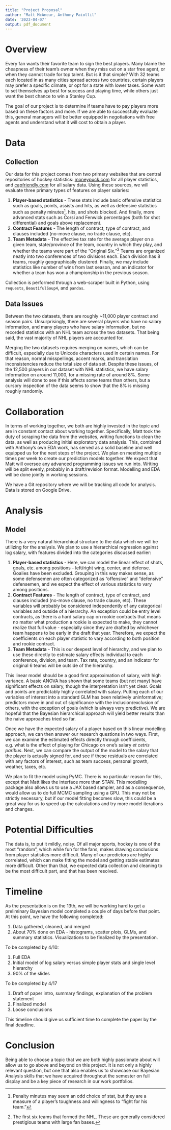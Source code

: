 ```yaml
---
title: "Project Proposal"
author: "Matt McAnear, Anthony Paiollil"
date: '2023-04-07'
output: pdf_document
---
```



# Overview

Every fan wants their favorite team to sign the best players. Many blame the cheapness of their 
team’s owner when they miss out on a star free agent, or when they cannot trade for top talent. 
But is it that simple? With 32 teams each 
located in as many cities spread across two countries, certain players may prefer a specific climate, or 
opt for a state with lower taxes. Some want to set themselves up best for success and playing time, 
while others just want the best chance to win a Stanley Cup.

The goal of our project is to determine if teams have to pay players more based on these factors and more. If we are able to successfully evaluate this, general managers will be better equipped in negotiations with free agents and understand what it will cost to obtain a player.
	
# Data

## Collection

Our data for this project comes from two primary websites that are central repositories of hockey statistics: [moneypuck.com](https://moneypuck.com) for all player statistics, and [capfriendly.com](https://www.capfriendly.com/) for all salary data. Using these sources, we will evaluate three primary types of features on player salaries:

1) **Player-based statistics** - These stats include basic 
offensive statistics such as goals, points, assists and hits, as well as defensive statistics such as 
penalty minutes^[Penalty minutes may seem an odd choice of stat, but they are a measure of a player's toughness and willingness to "fight for his team."], hits, and shots blocked. And finally, more advanced stats such as Corsi and Fenwick percentages (both for shot differential) and goals above replacement.
2) **Contract Features** - The length of contract, type of contract, and clauses included (no-move clause, no trade clause, etc).
3) **Team Metadata** - The effective tax rate for the average player on a given team, state/province of 
the team, country in which they play, and whether the teams were part of the "Original Six."^[The first 
six teams that formed the NHL. These are generally considered prestigious teams with large fan bases.] 
Teams are organized neatly into two conferences of two divisions each. Each division has 8 teams, roughly geographically clustered. Finally, we may include statistics like number of wins from last season, and an 
indicator for whether a team has won a championship in the previous season.

Collection is performed through a web-scraper built in Python, 
using `requests`, `BeautifulSoup4`, and `pandas`.

## Data Issues

Between the two datasets, there are roughly ~11,000 player contract and season pairs. Unsurprisingly, there
are several players who have no salary information, and many players who have salary information, but 
no recorded statistics with an NHL team across the two datasets. That being said, the vast majority of 
NHL players are accounted for. 

Merging the two datasets requires merging on names, which can be difficult, especially due to Unicode 
characters used in certain names. For that reason, normal misspellings, accent marks, and translation
inconsistencies reduce the total size of data set. 
Despite these issues, of the 12,500 players in our dataset with NHL statistics, we have salary information
on around 11,000, for a missing rate of around 8%. Some analysis will done to see if this affects some 
teams than others, but a cursory inspection of the data seems to show that the 8% is missing 
roughly randomly.


# Collaboration

In terms of working together, we both are highly invested in the topic and are in constant contact about working together. Specifically, Matt took the duty of scraping the data from the websites, writing functions to clean the data, as well as producing initial exploratory data analysis. This, combined with Anthony’s own EDA work, has served as a solid baseline and well equipped us for the next steps of the project. We plan on meeting multiple times per week to create our prediction models together. We expect that Matt will oversee any advanced programming issues we run into. Writing will be split evenly, probably in a draft/revision format. Modelling and EDA will be done jointly in working sessions. 

We have a Git repository where we will be tracking all code for analysis. Data is stored on 
Google Drive.


# Analysis

## Model

There is a very natural hierarchical structure to the data which we will be utilizing for the analysis.
We plan to use a hierarchical regression against log salary, with features divided into the categories
discussed earlier:

1) **Player-based statistics** - Here, we can model the linear effect of shots, goals, etc. among positions - left/right wing, center, and defense. Goalies have been excluded. Grouping in this way makes sense, as some defensemen are often categorized as "offensive" and "defensive" defensemen, and we expect the effect of various statistics to vary among positions.
2) **Contract Features** - The length of contract, type of contract, and clauses included (no-move clause, no trade clause, etc). These variables will probably be considered independently of any categorical variables and outside of a hierarchy. An exception could be entry level contracts, as there is a hard 
salary cap on rookie contracts that means no matter what production a rookie is expected to make,
they cannot realize that full value - especially since they are drafted by whichever team happens
to be early in the draft that year. Therefore, we expect the coefficients on each player statistic
to vary according to both position and rookie contract.
3) **Team Metadata** - This is our deepest level of hierarchy, and we plan to use these directly to estimate salary effects individual to each conference, division, and team. Tax rate, country, and an indicator for original 6 teams will be outside of the hierarchy.

This linear model should be a good first approximation of salary, with high variance. A basic ANOVA has
shown that some teams (but not many) have significant effects on salary, though the interpretation isn't
yet clear. Goals and points are predictably highly correlated with salary. Putting each of our variables
of interest into a standard GLM has been relatively uninformative; predictors move in and out of 
significance with the inclusion/exclusion of others, with the exception of goals (which is always 
very predictive). We are hopeful that the Bayesian hierarchical approach will yield better results
than the naive approaches tried so far.

Once we have the expected salary of a player based on this linear modelling approach, we can then answer
our research questions in two ways. First, we can examine the estimated effects directly through
coefficients, e.g. what is the effect of playing for Chicago on one's salary *et cetris paribus*. Next, we can compare the output of the model to the salary that the player is actually signed for, and see if these residuals are correlated with any factors of interest, such as team success, personal growth, weather, taxes, etc.

We plan to fit the model using PyMC. There is no particular reason for this, except that Matt likes the 
interface more than STAN. This modelling package also allows us to use a JAX based sampler, and as a 
consequence, would allow us to do full MCMC sampling using a GPU. This may not be strictly necessary,
but if our model fitting becomes slow, this could be a great way for us to speed up the calculations
and try more model iterations and changes.

# Potential Difficulties

The data is, to put it mildly, noisy. Of all major sports, hockey is one of the most "random", which
while fun for the fans, makes drawing conclusions from player statistics more difficult. Many of 
our predictors are highly correlated, which can make fitting the model and getting stable estimates more difficult. Other than that, we expected data collection and cleaning to be the most difficult part, 
and that has been resolved.

# Timeline

As the presentation is on the 13th, we will be working hard to get a preliminary Bayesian model completed a couple of days before that point. At this point, we have the following completed:

1) Data gathered, cleaned, and merged
2) About 70% done on EDA - histograms, scatter plots, GLMs, and summary statistics. Visualizations to
be finalized by the presentation.

To be completed by 4/10:

1) Full EDA
2) Initial model of log salary versus simple player stats and single level hierarchy
3) 90% of the slides

To be completed by 4/17

1) Draft of paper intro, summary findings, explanation of the problem statement
2) Finalized model
3) Loose conclusions 


This timeline should give us sufficient time to complete the paper by the final deadline. 


# Conclusion
	
Being able to choose a topic that we are both highly passionate about will allow us to go above and beyond on this project. It is not only a highly relevant question, but one that also enables us to showcase our Bayesian Analysis skills that we have acquired throughout the semester on full display and be a key piece of research in our work portfolios.	
